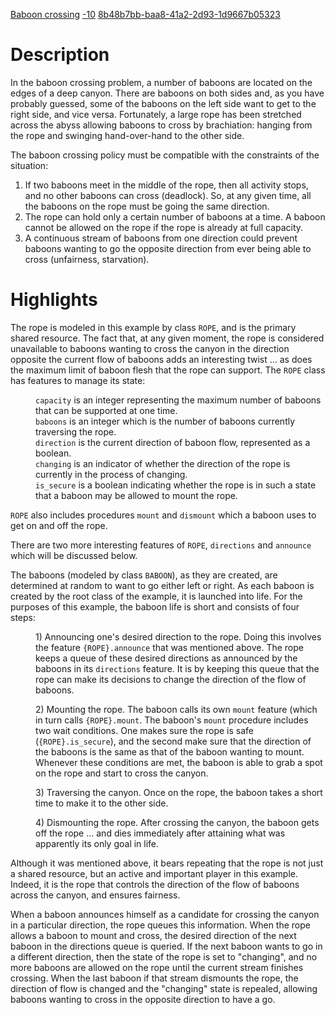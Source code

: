 [[Property:title|Baboon crossing]]
[[Property:weight|-10]]
[[Property:uuid|8b48b7bb-baa8-41a2-2d93-1d9667b05323]]


=Description=

In the baboon crossing problem, a number of baboons are located on the edges of a deep canyon. There are baboons on both sides and, as you have probably guessed, some of the baboons on the left side want to get to the right side, and vice versa. Fortunately, a large rope has been stretched across the abyss allowing baboons to cross by brachiation: hanging from the rope and swinging hand-over-hand to the other side. 

The baboon crossing policy must be compatible with the constraints of the situation:

# If two baboons meet in the middle of the rope, then all activity stops, and no other baboons can cross (deadlock). So, at any given time, all the baboons on the rope must be going the same direction.
# The rope can hold only a certain number of baboons at a time. A baboon cannot be allowed on the rope if the rope is already at full capacity.
# A continuous stream of baboons from one direction could prevent baboons wanting to go the opposite direction from ever being able to cross (unfairness, starvation).  


=Highlights=

The rope is modeled in this example by class <code>ROPE</code>, and is the primary shared resource. The fact that, at any given moment, the rope is considered unavailable to baboons wanting to cross the canyon in the direction opposite the current flow of baboons adds an interesting twist ... as does the maximum limit of baboon flesh that the rope can support. The <code>ROPE</code> class has features to manage its state:

: <code>capacity</code> is an integer representing the maximum number of baboons that can be supported at one time.
: <code>baboons</code> is an integer which is the number of baboons currently traversing the rope.
: <code>direction</code> is the current direction of baboon flow, represented as a boolean.
: <code>changing</code> is an indicator of whether the direction of the rope is currently in the process of changing.
: <code>is_secure</code> is a boolean indicating whether the rope is in such a state that a baboon may be allowed to mount the rope.

<code>ROPE</code> also includes procedures <code>mount</code> and <code>dismount</code> which a baboon uses to get on and off the rope.

There are two more interesting features of <code>ROPE</code>, <code>directions</code> and <code>announce</code> which will be discussed below.

The baboons (modeled by class <code>BABOON</code>), as they are created, are determined at random to want to go either left or right. As each baboon is created by the root class of the example, it is launched into life. For the purposes of this example, the baboon life is short and consists of four steps:

: 1) Announcing one's desired direction to the rope. Doing this involves the feature <code>{ROPE}.announce</code> that was mentioned above. The rope keeps a queue of these desired directions as announced by the baboons in its <code>directions</code> feature. It is by keeping this queue that the rope can make its decisions to change the direction of the flow of baboons. 

: 2) Mounting the rope. The baboon calls its own <code>mount</code> feature (which in turn calls <code>{ROPE}.mount</code>. The baboon's <code>mount</code> procedure includes two wait conditions. One makes sure the rope is safe (<code>{ROPE}.is_secure</code>), and the second make sure that the direction of the baboons is the same as that of the baboon wanting to mount. Whenever these conditions are met, the baboon is able to grab a spot on the rope and start to cross the canyon.

: 3) Traversing the canyon. Once on the rope, the baboon takes a short time to make it to the other side.

: 4) Dismounting the rope. After crossing the canyon, the baboon gets off the rope ... and dies immediately after attaining what was apparently its only goal in life.

Although it was mentioned above, it bears repeating that the rope is not just a shared resource, but an active and important player in this example. Indeed, it is the rope that controls the direction of the flow of baboons across the canyon, and ensures fairness. 

When a baboon announces himself as a candidate for crossing the canyon in a particular direction, the rope queues this information. When the rope allows a baboon to mount and cross, the desired direction of the next baboon in the directions queue is queried. If the next baboon wants to go in a different direction, then the state of the rope is set to "changing", and no more baboons are allowed on the rope until the current stream finishes crossing. When the last baboon if that stream dismounts the rope, the direction of flow is changed and the "changing" state is repealed, allowing baboons wanting to cross in the opposite direction to have a go. 



